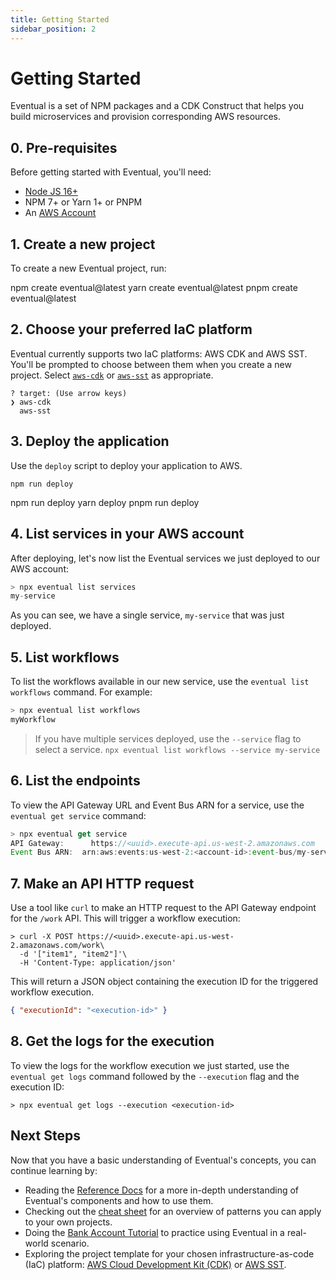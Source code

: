 ```yaml
---
title: Getting Started
sidebar_position: 2
---
```


# Getting Started

Eventual is a set of NPM packages and a CDK Construct that helps you build microservices and provision corresponding AWS resources.

## 0. Pre-requisites

Before getting started with Eventual, you'll need:

- [Node JS 16+](https://nodejs.org/en/)
- NPM 7+ or Yarn 1+ or PNPM
- An [AWS Account](https://aws.amazon.com/)

## 1. Create a new project

To create a new Eventual project, run:


<Tabs groupId="npm">
  <TabItem value="apple" label="npm" default>
    <CodeBlock>npm create eventual@latest</CodeBlock>
  </TabItem>
  <TabItem value="orange" label="yarn">
    <CodeBlock>yarn create eventual@latest</CodeBlock>
  </TabItem>
  <TabItem value="banana" label="pnpm">
    <CodeBlock>pnpm create eventual@latest</CodeBlock>
  </TabItem>
</Tabs>

## 2. Choose your preferred IaC platform

Eventual currently supports two IaC platforms: AWS CDK and AWS SST. You'll be prompted to choose between them when you create a new project. Select [`aws-cdk`](https://docs.aws.amazon.com/cdk/v2/guide/home.html) or [`aws-sst`](https://docs.sst.dev) as appropriate.

```
? target: (Use arrow keys)
❯ aws-cdk
  aws-sst
```

## 3. Deploy the application

Use the `deploy` script to deploy your application to AWS.

```
npm run deploy
```

<Tabs groupId="npm">
  <TabItem value="apple" label="npm" default>
    <CodeBlock>npm run deploy</CodeBlock>
  </TabItem>
  <TabItem value="orange" label="yarn">
    <CodeBlock>yarn deploy</CodeBlock>
  </TabItem>
  <TabItem value="banana" label="pnpm">
    <CodeBlock>pnpm run deploy</CodeBlock>
  </TabItem>
</Tabs>

## 4. List services in your AWS account

After deploying, let's now list the Eventual services we just deployed to our AWS account:

```ts
> npx eventual list services
my-service
```

As you can see, we have a single service, `my-service` that was just deployed.

## 5. List workflows

To list the workflows available in our new service, use the `eventual list workflows` command. For example:

```ts
> npx eventual list workflows
myWorkflow
```

> If you have multiple services deployed, use the `--service` flag to select a service. `npx eventual list workflows --service my-service`

## 6. List the endpoints

To view the API Gateway URL and Event Bus ARN for a service, use the `eventual get service` command:

```ts
> npx eventual get service
API Gateway: 	  https://<uuid>.execute-api.us-west-2.amazonaws.com
Event Bus ARN:  arn:aws:events:us-west-2:<account-id>:event-bus/my-service
```

## 7. Make an API HTTP request

Use a tool like `curl` to make an HTTP request to the API Gateway endpoint for the `/work` API. This will trigger a workflow execution:

```
> curl -X POST https://<uuid>.execute-api.us-west-2.amazonaws.com/work\
  -d '["item1", "item2"]'\
  -H 'Content-Type: application/json'
```

This will return a JSON object containing the execution ID for the triggered workflow execution.

```json
{ "executionId": "<execution-id>" }
```

## 8. Get the logs for the execution

To view the logs for the workflow execution we just started, use the `eventual get logs` command followed by the `--execution` flag and the execution ID:

```
> npx eventual get logs --execution <execution-id>
```

## Next Steps

Now that you have a basic understanding of Eventual's concepts, you can continue learning by:

- Reading the [Reference Docs](./guide/service.md) for a more in-depth understanding of Eventual's components and how to use them.
- Checking out the [cheat sheet](./cheatsheet.md) for an overview of patterns you can apply to your own projects.
- Doing the [Bank Account Tutorial](./tutorial/bank-account.md) to practice using Eventual in a real-world scenario.
- Exploring the project template for your chosen infrastructure-as-code (IaC) platform: [AWS Cloud Development Kit (CDK)](./overview/aws-cdk.md) or [AWS SST](./overview/aws-sst.md).
